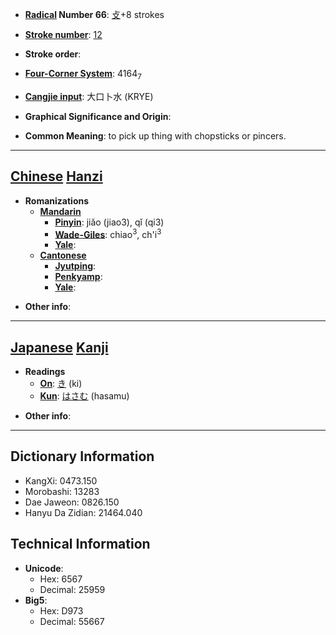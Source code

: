 * '''[[Wiktionary:Chinese radical index| Radical]] Number 66''': [[Wiktionary:Chinese radical index 攴|攴]]+8 strokes

* '''[[Wiktionary:Chinese total strokes index|Stroke number]]''': [[Wiktionary:Chinese total strokes index 12|12]]

* '''Stroke order''': 

* '''[[Wiktionary:Chinese four corner index|Four-Corner System]]''': 4164<sub>7</sub>

* '''[[Wiktionary:Chinese Cangjie index|Cangjie input]]''': 大口卜水 (KRYE)

* '''Graphical Significance and Origin''': 

* '''Common Meaning''': to pick up thing with chopsticks or pincers.

----

== [[Chinese]] [[Hanzi]] ==

* '''Romanizations'''
** '''[[Mandarin]]'''
*** '''[[Pinyin]]''': jiǎo (jiao3), qǐ (qi3)
*** '''[[Wade-Giles]]''': chiao<sup>3</sup>, ch'i<sup>3</sup>
*** '''[[Yale]]''': 
** '''[[Cantonese]]'''
*** '''[[Jyutping]]''':
*** '''[[Penkyamp]]''': 
*** '''[[Yale]]''': 

* '''Other info''': 

----

== [[Japanese]] [[Kanji]] ==

* '''Readings'''
** '''[[On]]''': [[き]] (ki)
** '''[[Kun]]''': [[はさむ]] (hasamu)

* '''Other info''':  

----

== Dictionary Information ==

* KangXi: 0473.150
* Morobashi: 13283
* Dae Jaweon: 0826.150
* Hanyu Da Zidian: 21464.040

== Technical Information ==

* '''Unicode''':
** Hex: 6567
** Decimal: 25959
* '''Big5''':
** Hex: D973
** Decimal: 55667